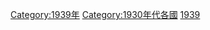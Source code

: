 {{Commons cat|1939 by country}}
{{Year by category
|m=1
|c=9
|d=3
|y=9
|cat=各国
|sortkey=各国
|parent=依年份劃分的20世紀各國
|subcat=1930年代各國
}}

[[Category:1939年|Category:1939年]]
[[Category:1930年代各國|Category:1930年代各國]]
[[Category:依年份劃分的20世紀各國|1939]]